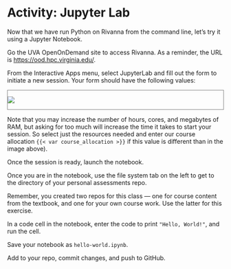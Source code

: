 # Activity: Jupyter Lab

Now that we have run Python on Rivanna from the command line, let's try it using a Jupyter Notebook.

Go the UVA OpenOnDemand site to access Rivanna. As a reminder, the URL is <https://ood.hpc.virginia.edu/>.

From the Interactive Apps menu, select JupyterLab and fill out the form to initiate a new session. Your form should have the following values:

::: {style="border: 1px solid gray;"}
![](../media/jupyter-on-rivanna-form.png){fig-align="center"}
:::

::: callout-tip
Note that you may increase the number of hours, cores, and megabytes of RAM, but asking for too much will increase the time it takes to start your session. So select just the resources needed and enter our course allocation `{{< var course_allocation >}}` if this value is different than in the image above).
:::

Once the session is ready, launch the notebook.

Once you are in the notebook, use the file system tab on the left to get to the directory of your personal assessments repo. 

Remember, you created two repos for this class --- one for course content from the textbook, and one for your own course work. Use the latter for this exercise.

In a code cell in the notebook, enter the code to print `"Hello, World!"`, and run the cell.

Save your notebook as `hello-world.ipynb`.

Add to your repo, commit changes, and push to GitHub.
